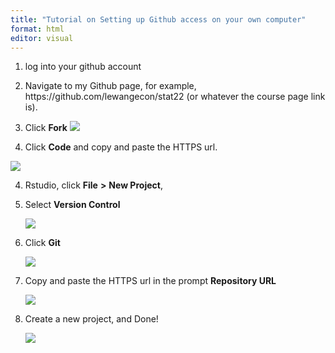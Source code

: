 ```yaml
---
title: "Tutorial on Setting up Github access on your own computer"
format: html
editor: visual
---
```


1.  log into your github account

2.  Navigate to my Github page, for example, https://github.com/lewangecon/stat22 (or whatever the course page link is).

3.  Click **Fork** ![](https://cdn.mathpix.com/snip/images/AyR5Ag0kwNGH6TfOHf6q-zxi9JbgdXtRi9r7gr_dFLk.original.fullsize.png)

4.  Click **Code** and copy and paste the HTTPS url.

![](https://cdn.mathpix.com/snip/images/XHa6c_GykJf92GcViZmQFwQPiDxyGQyTaAzifkDWcbQ.original.fullsize.png)

4.  Rstudio, click **File** **\>** **New Project**,

5.  Select **Version Control**

    ![](https://cdn.mathpix.com/snip/images/dQ-OKac0n5LkNAK1yUC1tQwXedT9sqSODhboZamHQQA.original.fullsize.png)

6.  Click **Git**

    ![](https://cdn.mathpix.com/snip/images/49L6msv3vNIEhQxwQN76Vz2np6nVlY1W18x1XnqAQDY.original.fullsize.png)

7.  Copy and paste the HTTPS url in the prompt **Repository URL**

    ![](https://cdn.mathpix.com/snip/images/Df0KpClg8xNU71lAULYrU_J68iALSZFt8eX85Ad4UZ4.original.fullsize.png)

8.  Create a new project, and Done!

    ![](https://cdn.mathpix.com/snip/images/M-z5zxcf3qwOTtprnIP6xf4XxxG9prgn8-Qk3m_R8bg.original.fullsize.png)
